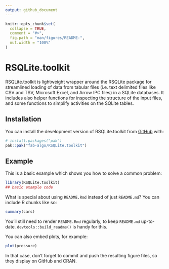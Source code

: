 ```yaml
---
output: github_document
---
```


<!-- README.md is generated from README.Rmd. Please edit that file -->

```r
knitr::opts_chunk$set(
  collapse = TRUE,
  comment = "#>",
  fig.path = "man/figures/README-",
  out.width = "100%"
)
```
	
# RSQLite.toolkit

<!-- badges: start -->
<!-- badges: end -->

RSQLite.toolkit is lightweight wrapper around the RSQLite package for 
streamlined loading of data from tabular files (i.e. text delimited 
files like CSV and TSV, Microsoft Excel, and Arrow IPC files) in a 
SQLite databases.
It includes also helper functions for inspecting the structure of the 
input files, and some functions to simplify activities on the SQLite 
tables.


## Installation

You can install the development version of RSQLite.toolkit from [GitHub](https://github.com/) with:

``` r
# install.packages("pak")
pak::pak("fab-algo/RSQLite.toolkit")
```

## Example

This is a basic example which shows you how to solve a common problem:

```r
library(RSQLite.toolkit)
## basic example code
```

What is special about using `README.Rmd` instead of just `README.md`? You can include R chunks like so:

```r
summary(cars)
```

You'll still need to render `README.Rmd` regularly, to keep `README.md` up-to-date. `devtools::build_readme()` is handy for this.

You can also embed plots, for example:

```r
plot(pressure)
```

In that case, don't forget to commit and push the resulting figure files, so they display on GitHub and CRAN.
